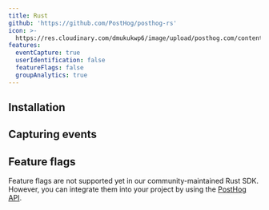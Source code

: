 ```yaml
---
title: Rust
github: 'https://github.com/PostHog/posthog-rs'
icon: >-
  https://res.cloudinary.com/dmukukwp6/image/upload/posthog.com/contents/images/docs/integrate/rust.svg
features:
  eventCapture: true
  userIdentification: false
  featureFlags: false
  groupAnalytics: true
---
```


## Installation


<RustInstall />

## Capturing events


<RustSendEvents />

## Feature flags


<FeatureFlagsLibsIntro />

Feature flags are not supported yet in our community-maintained Rust SDK. However, you can integrate them into your project by using the [PostHog API](/docs/feature-flags/adding-feature-flag-code?tab=api).


